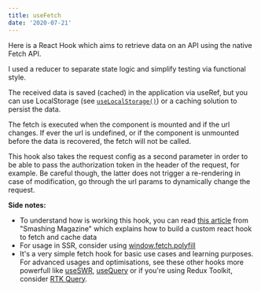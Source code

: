 ```yaml
---
title: useFetch
date: '2020-07-21'
---
```


Here is a React Hook which aims to retrieve data on an API using the native Fetch API.

I used a reducer to separate state logic and simplify testing via functional style.

The received data is saved (cached) in the application via useRef, but you can use LocalStorage (see [`useLocalStorage()`](/react-hook/use-local-storage)) or a caching solution to persist the data.

The fetch is executed when the component is mounted and if the url changes. If ever the url is undefined, or if the component is unmounted before the data is recovered, the fetch will not be called.

This hook also takes the request config as a second parameter in order to be able to pass the authorization token in the header of the request, for example. Be careful though, the latter does not trigger a re-rendering in case of modification, go through the url params to dynamically change the request.

**Side notes:**

- To understand how is working this hook, you can read [this article](https://www.smashingmagazine.com/2020/07/custom-react-hook-fetch-cache-data/) from "Smashing Magazine" which explains how to build a custom react hook to fetch and cache data
- For usage in SSR, consider using [window.fetch.polyfill](https://www.npmjs.com/package/whatwg-fetch)
- It's a very simple fetch hook for basic use cases and learning purposes.
  For advanced usages and optimisations, see these other hooks more powerfull like [useSWR](https://swr.vercel.app/), [useQuery](https://github.com/tannerlinsley/react-query) or if you're using Redux Toolkit, consider [RTK Query](https://redux-toolkit.js.org/rtk-query/overview).
